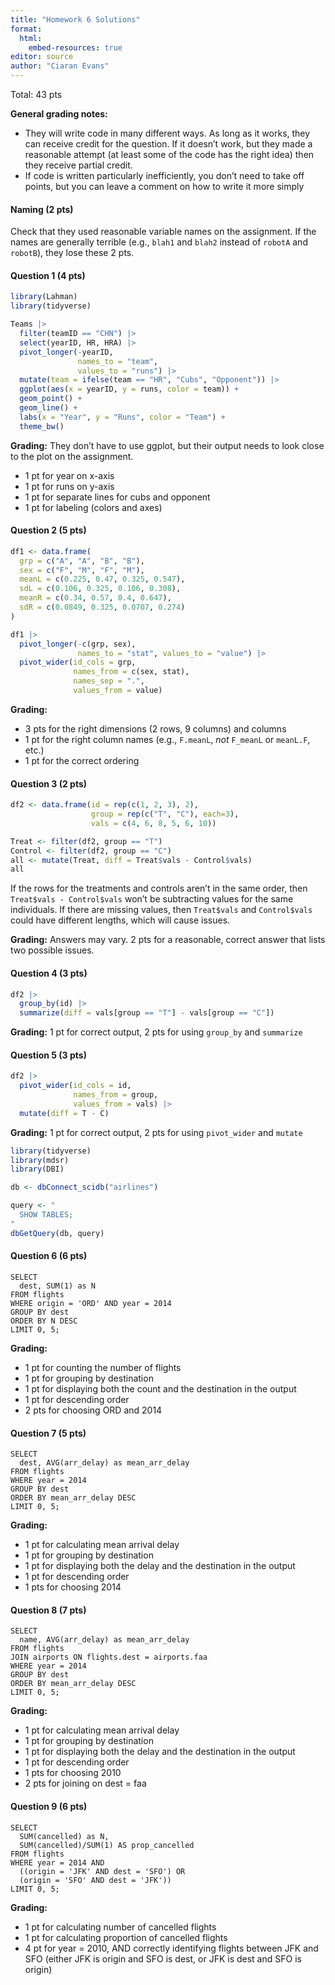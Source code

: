 ```yaml
---
title: "Homework 6 Solutions"
format: 
  html:
    embed-resources: true
editor: source
author: "Ciaran Evans"
---
```


Total: 43 pts

**General grading notes:** 

* They will write code in many different ways. As long as it works, they can receive credit for the question. If it doesn't work, but they made a reasonable attempt (at least some of the code has the right idea) then they receive partial credit.
* If code is written particularly inefficiently, you don't need to take off points, but you can leave a comment on how to write it more simply

#### Naming (2 pts)

Check that they used reasonable variable names on the assignment. If the names are generally terrible (e.g., `blah1` and `blah2` instead of `robotA` and `robotB`), they lose these 2 pts.


#### Question 1 (4 pts)

```r
library(Lahman)
library(tidyverse)

Teams |>
  filter(teamID == "CHN") |>
  select(yearID, HR, HRA) |>
  pivot_longer(-yearID,
               names_to = "team",
               values_to = "runs") |>
  mutate(team = ifelse(team == "HR", "Cubs", "Opponent")) |>
  ggplot(aes(x = yearID, y = runs, color = team)) +
  geom_point() +
  geom_line() +
  labs(x = "Year", y = "Runs", color = "Team") +
  theme_bw()
```

**Grading:** They don't have to use ggplot, but their output needs to look close to the plot on the assignment.

* 1 pt for year on x-axis
* 1 pt for runs on y-axis
* 1 pt for separate lines for cubs and opponent
* 1 pt for labeling (colors and axes)

#### Question 2 (5 pts)

```r
df1 <- data.frame(
  grp = c("A", "A", "B", "B"),
  sex = c("F", "M", "F", "M"),
  meanL = c(0.225, 0.47, 0.325, 0.547),
  sdL = c(0.106, 0.325, 0.106, 0.308),
  meanR = c(0.34, 0.57, 0.4, 0.647),
  sdR = c(0.0849, 0.325, 0.0707, 0.274)
)

df1 |>
  pivot_longer(-c(grp, sex),
               names_to = "stat", values_to = "value") |>
  pivot_wider(id_cols = grp,
              names_from = c(sex, stat),
              names_sep = ".",
              values_from = value)
```

**Grading:**

* 3 pts for the right dimensions (2 rows, 9 columns) and columns
* 1 pt for the right column names (e.g., `F.meanL`, *not* `F_meanL` or `meanL.F`, etc.)
* 1 pt for the correct ordering


#### Question 3 (2 pts)

```r
df2 <- data.frame(id = rep(c(1, 2, 3), 2),
                  group = rep(c("T", "C"), each=3),
                  vals = c(4, 6, 8, 5, 6, 10))

Treat <- filter(df2, group == "T")
Control <- filter(df2, group == "C")
all <- mutate(Treat, diff = Treat$vals - Control$vals)
all
```

If the rows for the treatments and controls aren't in the same order, then `Treat$vals - Control$vals` won't be subtracting values for the same individuals. If there are missing values, then `Treat$vals` and `Control$vals` could have different lengths, which will cause issues.

**Grading:** Answers may vary. 2 pts for a reasonable, correct answer that lists two possible issues.

#### Question 4 (3 pts)

```r
df2 |>
  group_by(id) |>
  summarize(diff = vals[group == "T"] - vals[group == "C"])
```

**Grading:** 1 pt for correct output, 2 pts for using `group_by` and `summarize`


#### Question 5 (3 pts)

```r
df2 |>
  pivot_wider(id_cols = id,
              names_from = group,
              values_from = vals) |>
  mutate(diff = T - C)
```

**Grading:** 1 pt for correct output, 2 pts for using `pivot_wider` and `mutate`

```r
library(tidyverse)
library(mdsr)
library(DBI)

db <- dbConnect_scidb("airlines")

query <- "
  SHOW TABLES;
"
dbGetQuery(db, query)
```


#### Question 6 (6 pts)

```
SELECT 
  dest, SUM(1) as N
FROM flights
WHERE origin = 'ORD' AND year = 2014
GROUP BY dest
ORDER BY N DESC
LIMIT 0, 5;
```

**Grading:** 

* 1 pt for counting the number of flights
* 1 pt for grouping by destination
* 1 pt for displaying both the count and the destination in the output
* 1 pt for descending order
* 2 pts for choosing ORD and 2014

#### Question 7 (5 pts)

```
SELECT 
  dest, AVG(arr_delay) as mean_arr_delay
FROM flights
WHERE year = 2014
GROUP BY dest
ORDER BY mean_arr_delay DESC
LIMIT 0, 5;
```

**Grading:** 

* 1 pt for calculating mean arrival delay
* 1 pt for grouping by destination
* 1 pt for displaying both the delay and the destination in the output
* 1 pt for descending order
* 1 pts for choosing 2014

#### Question 8 (7 pts)

```
SELECT 
  name, AVG(arr_delay) as mean_arr_delay
FROM flights
JOIN airports ON flights.dest = airports.faa
WHERE year = 2014
GROUP BY dest
ORDER BY mean_arr_delay DESC
LIMIT 0, 5;
```

**Grading:** 

* 1 pt for calculating mean arrival delay
* 1 pt for grouping by destination
* 1 pt for displaying both the delay and the destination in the output
* 1 pt for descending order
* 1 pts for choosing 2010
* 2 pts for joining on dest = faa

#### Question 9 (6 pts)

```
SELECT 
  SUM(cancelled) as N,
  SUM(cancelled)/SUM(1) AS prop_cancelled
FROM flights
WHERE year = 2014 AND 
  ((origin = 'JFK' AND dest = 'SFO') OR 
  (origin = 'SFO' AND dest = 'JFK'))
LIMIT 0, 5;
```

**Grading:** 

* 1 pt for calculating number of cancelled flights
* 1 pt for calculating proportion of cancelled flights
* 4 pt for year = 2010, AND correctly identifying flights between JFK and SFO (either JFK is origin and SFO is dest, or JFK is dest and SFO is origin)